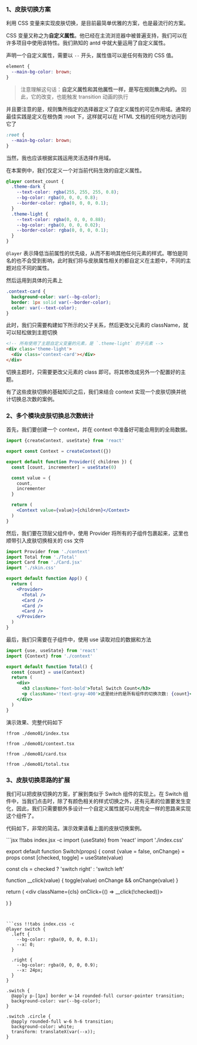 
### 1、**皮肤切换方案**

利用 CSS 变量来实现皮肤切换，是目前最简单优雅的方案，也是最流行的方案。

CSS 变量又称之为**自定义属性**。他已经在主流浏览器中被普遍支持，我们可以在许多项目中使用该特性。我们熟知的 antd 中就大量运用了自定义属性。

声明一个自定义属性，需要以 `--` 开头，属性值可以是任何有效的 CSS 值。

```css
element {
  --main-bg-color: brown;
}
```
> 注意理解这句话：**自定义属性和其他属性一样，是写在规则集之内的。** 因此，它的改变，也能触发 transition 动画的执行

并且要注意的是，规则集所指定的选择器定义了自定义属性的可见作用域。通常的最佳实践是定义在根伪类 :root 下，这样就可以在 HTML 文档的任何地方访问到它了

```css
:root {
  --main-bg-color: brown;
}
```

当然，我也应该根据实践运用灵活选择作用域。

在本案例中，我们仅定义一个对当前代码生效的自定义属性。

```css
@layer context_count {
  .theme-dark {
    --text-color: rgba(255, 255, 255, 0.8);
    --bg-color: rgba(0, 0, 0, 0.8);
    --border-color: rgba(0, 0, 0, 0.1);
  }
  .theme-light {
    --text-color: rgba(0, 0, 0, 0.88);
    --bg-color: rgba(0, 0, 0, 0.02);
    --border-color: rgba(0, 0, 0, 0.1);
  }
}
```

`@layer` 表示降低当前属性的优先级，从而不影响其他任何元素的样式。哪怕是同名的也不会受到影响，此时我们将与皮肤属性相关的都自定义在主题中，不同的主题对应不同的属性。

然后运用到具体的元素上

```css
.context-card {
  background-color: var(--bg-color);
  border: 1px solid var(--border-color);
  color: var(--text-color);
}
```

此时，我们只需要构建如下所示的父子关系，然后更改父元素的 className，就可以轻松做到主题切换

```html
<!-- 所有使用了主题自定义变量的元素，是 `.theme-light` 的子元素 -->
<div class='theme-light'>
  <div class='context-card'></div>
</div>
```
切换主题时，只需要更改父元素的 class 即可。将其修改成另外一个配置好的主题。

有了这些皮肤切换的基础知识之后，我们来结合 context 实现一个皮肤切换并统计切换总次数的案例。


### 2、**多个模块皮肤切换总次数统计**

首先，我们要创建一个 context，并在 context 中准备好可能会用到的全局数据。

```jsx
import {createContext, useState} from 'react'

export const Context = createContext({})

export default function Provider({ children }) {
  const [count, incrementer] = useState(0)

  const value = {
    count,
    incrementer
  }

  return (
    <Context value={value}>{children}</Context>
  )
}
```

然后，我们要在顶层父组件中，使用 Provider 将所有的子组件包裹起来，这里也顺带引入皮肤切换相关的 css 文件

```jsx
import Provider from './context'
import Total from './Total'
import Card from './Card.jsx'
import './skin.css'

export default function App() {
  return (
    <Provider>
      <Total />
      <Card />
      <Card />
      <Card />
    </Provider>
  )
}
```

最后，我们只需要在子组件中，使用 use 读取对应的数据和方法

```jsx
import {use, useState} from 'react'
import {Context} from './context'

export default function Total() {
  const {count} = use(Context)
  return (
    <div>
      <h3 className='font-bold'>Total Switch Count</h3>
      <p className='!text-gray-400'>这里统计的是所有组件的切换次数: {count}</p>
    </div>
  )
}
```

演示效果、完整代码如下

<Preview><Demo01 /></Preview>
<CodeTabs>
```tsx !!tabs index.tsx -c
!from ./demo01/index.tsx
```

```tsx !!tabs context.tsx -c
!from ./demo01/context.tsx
```

```tsx !!tabs card.tsx -c
!from ./demo01/card.tsx
```

```tsx !!tabs total.tsx -c
!from ./demo01/total.tsx
```
</CodeTabs>



### 3、**皮肤切换思路的扩展**

我们可以把皮肤切换的方案，扩展到类似于 Switch 组件的实现上。在 Switch 组件中，当我们点击时，除了有颜色相关的样式切换之外，还有元素的位置要发生变化，因此，我们只需要额外多设计一个自定义属性就可以用完全一样的思路来实现这个组件了。

代码如下，非常的简洁。演示效果请看上面的皮肤切换案例。

<CodeTabs>
```jsx !!tabs index.jsx -c
import {useState} from 'react'
import './index.css'

export default function Switch(props) {
  const {value = false, onChange} = props
  const [checked, toggle] = useState(value)

  const cls = checked ? 'switch right' : 'switch left'

  function __click(value) {
    toggle(value)
    onChange && onChange(value)
  }

  return (
    <div className={cls} onClick={() => __click(!checked)}>
      <div className='circle'></div>
    </div>
  )
}
```


```css !!tabs index.css -c
@layer switch {
  .left {
    --bg-color: rgba(0, 0, 0, 0.1);
    --x: 0;
  }

  .right {
    --bg-color: rgba(0, 0, 0, 0.9);
    --x: 24px;
  }
}

.switch {
  @apply p-[1px] border w-14 rounded-full cursor-pointer transition;
  background-color: var(--bg-color);
}

.switch .circle {
  @apply rounded-full w-6 h-6 transition;
  background-color: white;
  transform: translateX(var(--x));
}
```
</CodeTabs>



